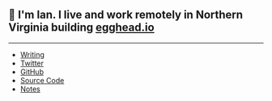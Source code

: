 
## 👋 I'm Ian. I live and work remotely in Northern Virginia building [egghead.io](https://egghead.io)

<HomeContent />

<EggheadCollections />

---

- [Writing](/blog)
- [Twitter](https://twitter.com/_jonesian)
- [GitHub](https://github.com/theianjones)
- [Source Code](https://github.com/theianjones/blog)
- [Notes](/notes)

<ColorModeToggle />

